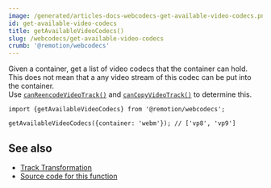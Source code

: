 ```yaml
---
image: /generated/articles-docs-webcodecs-get-available-video-codecs.png
id: get-available-video-codecs
title: getAvailableVideoCodecs()
slug: /webcodecs/get-available-video-codecs
crumb: '@remotion/webcodecs'
---
```


Given a container, get a list of video codecs that the container can hold.  
This does not mean that a any video stream of this codec can be put into the container.  
Use [`canReencodeVideoTrack()`](/docs/webcodecs/can-reencode-video-track) and [`canCopyVideoTrack()`](/docs/webcodecs/can-copy-video-track) to determine this.

```tsx twoslash title="Get available video codecs for a container"
import {getAvailableVideoCodecs} from '@remotion/webcodecs';

getAvailableVideoCodecs({container: 'webm'}); // ['vp8', 'vp9']
```

## See also

- [Track Transformation](/docs/webcodecs/track-transformation)
- [Source code for this function](https://github.com/remotion-dev/remotion/blob/main/packages/webcodecs/src/get-available-video-codecs.ts)
